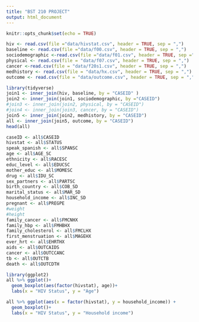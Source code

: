 ---
title: "BST 210 PROJECT"
output: html_document
---

```{r setup, include=FALSE}
knitr::opts_chunk$set(echo = TRUE)
```


```{r}
hiv <- read.csv(file ="data/hivstat.csv", header = TRUE, sep = ",")
baseline <- read.csv(file ="data/f00.csv", header = TRUE, sep = ",")
sociodemographic <-read.csv(file ="data/f01.csv", header = TRUE, sep =",")
physical <- read.csv(file = "data/f07.csv", header = TRUE, sep = ",")
cancer <-read.csv(file = "data/f20s1.csv", header = TRUE, sep = ",")
medhistory <- read.csv(file = "data/hx.csv", header = TRUE, sep = ",")
outcome <- read.csv(file = "data/outcome.csv", header = TRUE, sep = ",")

library(tidyverse)
join1 <- inner_join(hiv, baseline, by = "CASEID" )
join2 <- inner_join(join1, sociodemographic, by ="CASEID")
#join3 <- inner_join(join2, physical, by = "CASEID")
#join4 <- inner_join(join3, cancer, by = "CASEID")
join5 <- inner_join(join2, medhistory, by = "CASEID")
all <- inner_join(join5, outcome, by = "CASEID")
head(all)

caseID <- all$CASEID
hivstat <- all$STATUS
speak_spanish <- all$SPANSC
age <- all$AGE_SC
ethnicity <- all$RACESC
educ_level <- all$EDUCSC
mother_educ <- all$MOMESC
drug <- all$IDU_SC
sex_partners <- all$PARTSC
birth_country <- all$COB_SD
marital_status <- all$MAR_SD
household_income <- all$INC_SD
pregnant <- all$PREGPE
#weight
#height
family_cancer <- all$FMCNHX
family_hbp <- all$FMHBHX
family_cholesterol <- all$FMCLHX
first_menstruation <- all$MAGEHX
ever_hrt <- all$EHRTHX
aids <- all$OUTCAIDS
cancer <- all$OUTCCANC
tb <- all$OUTCTB
death <- all$OUTCDTH


```
```{r}
library(ggplot2)
all %>% ggplot()+
  geom_boxplot(aes(factor(hivstat), age))+
  labs(x = "HIV Status", y = "Age")

all %>% ggplot(aes(x = factor(hivstat), y = household_income)) +
  geom_boxplot()+
  labs(x = "HIV Status", y = "Household income")
```


